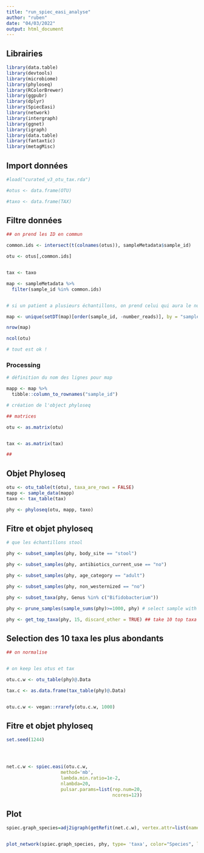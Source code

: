 ```yaml
---
title: "run_spiec_easi_analyse"
author: "ruben"
date: "04/03/2022"
output: html_document
---
```



## Librairies

```r
library(data.table)
library(devtools)
library(microbiome)
library(phyloseq)
library(RColorBrewer)
library(ggpubr)
library(dplyr)
library(SpiecEasi)  
library(network)
library(intergraph)
library(ggnet)
library(igraph)
library(data.table)
library(fantaxtic)
library(metagMisc)

```

## Import données

```r

#load("curated_v3_otu_tax.rda")

#otus <- data.frame(OTU)

#taxo <- data.frame(TAX)


```

## Filtre données

```r

## on prend les ID en commun

common.ids <- intersect(t(colnames(otus)), sampleMetadata$sample_id)

otu <- otus[,common.ids]


tax <- taxo

map <- sampleMetadata %>%
  filter(sample_id %in% common.ids)


# si un patient a plusieurs échantillons, on prend celui qui aura le nombre de reads le plus élevé

map <- unique(setDT(map)[order(sample_id, -number_reads)], by = "sample_id")

nrow(map)

ncol(otu)

# tout est ok !
```


### Processing

```r

# définition du nom des lignes pour map

mapp <- map %>% 
  tibble::column_to_rownames("sample_id") 

# création de l'object phyloseq

## matrices

otu <- as.matrix(otu)


tax <- as.matrix(tax)

##

```

## Objet Phyloseq

```r

otu <- otu_table(t(otu), taxa_are_rows = FALSE)
mapp <- sample_data(mapp)
taxo <- tax_table(tax)

phy <- phyloseq(otu, mapp, taxo)

```

## Fitre et objet phyloseq

```r


# que les échantillons stool

phy <- subset_samples(phy, body_site == "stool")

phy <- subset_samples(phy, antibiotics_current_use == "no")

phy <- subset_samples(phy, age_category == "adult")

phy <- subset_samples(phy, non_westernized == "no")

phy <- subset_taxa(phy, Genus %in% c("Bifidobacterium"))

phy <- prune_samples(sample_sums(phy)>=1000, phy) # select sample with at least 1000 reads assigned to bifidobacterium

phy <- get_top_taxa(phy, 15, discard_other = TRUE) ## take 10 top taxa with highest relative counts

```

## Selection des 10 taxa les plus abondants

```r

## on normalise


# on keep les otus et tax

otu.c.w <- otu_table(phy)@.Data

tax.c <- as.data.frame(tax_table(phy)@.Data)


otu.c.w <- vegan::rrarefy(otu.c.w, 1000)

```

## Fitre et objet phyloseq

```r

set.seed(1244)




net.c.w <- spiec.easi(otu.c.w,
                    method='mb',
                    lambda.min.ratio=1e-2,
                    nlambda=20,
                    pulsar.params=list(rep.num=20,
                                       ncores=12))

```

## Plot

```r

spiec.graph_species=adj2igraph(getRefit(net.c.w), vertex.attr=list(name=taxa_names(phy)))


plot_network(spiec.graph_species, phy, type= 'taxa', color="Species", label = NULL)


```


